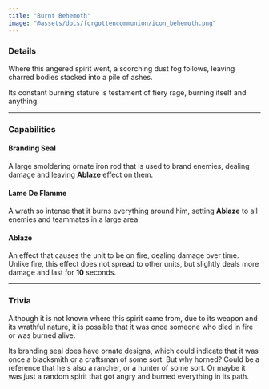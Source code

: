 ```yaml
---
title: "Burnt Behemoth"
image: "@assets/docs/forgottencommunion/icon_behemoth.png"
---
```


### Details

Where this angered spirit went, a scorching dust fog follows, leaving charred bodies stacked into a pile of ashes.

Its constant burning stature is testament of fiery rage, burning itself and anything.

---

### Capabilities

<Tabs client:load>

<Tab name="Main Attack">

#### Branding Seal

A large smoldering ornate iron rod that is used to brand enemies, dealing damage and leaving **Ablaze** effect on them.

</Tab>

<Tab name="Passive">

#### Lame De Flamme

A wrath so intense that it burns everything around him, setting **Ablaze** to all enemies and teammates in a large area.

</Tab>

<Tab name="Effect">

#### Ablaze

An effect that causes the unit to be on fire, dealing damage over time. Unlike fire, this effect does not spread to other units, but slightly deals more damage and last for **10** seconds.

</Tab>

</Tabs>

---

### Trivia

<Accordion client:load title="Origin?">

Although it is not known where this spirit came from, due to its weapon and its wrathful nature, it is possible that it was once someone who died in fire or was burned alive.

Its branding seal does have ornate designs, which could indicate that it was once a blacksmith or a craftsman of some sort. But why horned? Could be a reference that he's also a rancher, or a hunter of some sort. Or maybe it was just a random spirit that got angry and burned everything in its path.

</Accordion>
